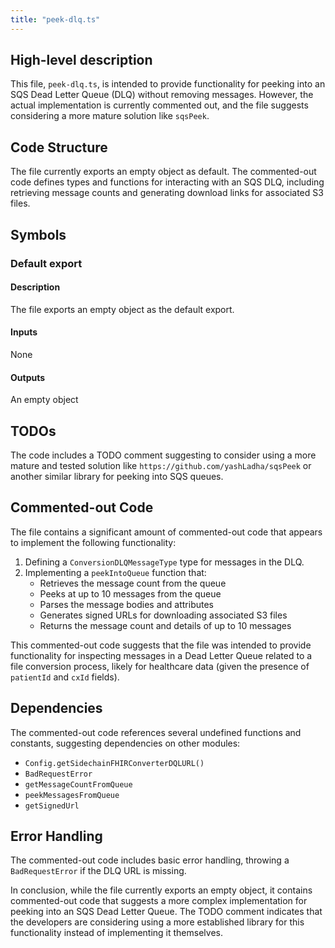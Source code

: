 ```yaml
---
title: "peek-dlq.ts"
---
```


## High-level description
This file, `peek-dlq.ts`, is intended to provide functionality for peeking into an SQS Dead Letter Queue (DLQ) without removing messages. However, the actual implementation is currently commented out, and the file suggests considering a more mature solution like `sqsPeek`.

## Code Structure
The file currently exports an empty object as default. The commented-out code defines types and functions for interacting with an SQS DLQ, including retrieving message counts and generating download links for associated S3 files.

## Symbols

### Default export
#### Description
The file exports an empty object as the default export.

#### Inputs
None

#### Outputs
An empty object

## TODOs
The code includes a TODO comment suggesting to consider using a more mature and tested solution like `https://github.com/yashLadha/sqsPeek` or another similar library for peeking into SQS queues.

## Commented-out Code
The file contains a significant amount of commented-out code that appears to implement the following functionality:

1. Defining a `ConversionDLQMessageType` type for messages in the DLQ.
2. Implementing a `peekIntoQueue` function that:
   - Retrieves the message count from the queue
   - Peeks at up to 10 messages from the queue
   - Parses the message bodies and attributes
   - Generates signed URLs for downloading associated S3 files
   - Returns the message count and details of up to 10 messages

This commented-out code suggests that the file was intended to provide functionality for inspecting messages in a Dead Letter Queue related to a file conversion process, likely for healthcare data (given the presence of `patientId` and `cxId` fields).

## Dependencies
The commented-out code references several undefined functions and constants, suggesting dependencies on other modules:

- `Config.getSidechainFHIRConverterDQLURL()`
- `BadRequestError`
- `getMessageCountFromQueue`
- `peekMessagesFromQueue`
- `getSignedUrl`

## Error Handling
The commented-out code includes basic error handling, throwing a `BadRequestError` if the DLQ URL is missing.

In conclusion, while the file currently exports an empty object, it contains commented-out code that suggests a more complex implementation for peeking into an SQS Dead Letter Queue. The TODO comment indicates that the developers are considering using a more established library for this functionality instead of implementing it themselves.
